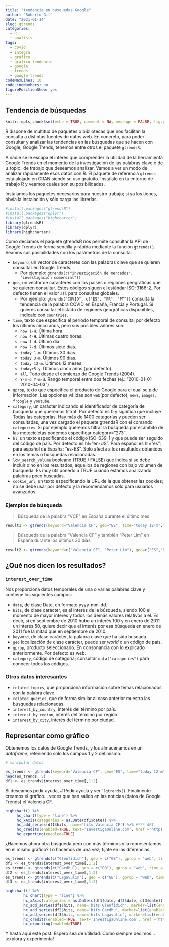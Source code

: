 ```yaml
---
title: "tendencia en búsquedas Google"
author: "Roberto Gil"
date: "2021-01-14"
slug: gtrends
categories:
  - R
  - analisis
tags:
  - covid
  - integra
  - grafico
  - grafico tendencia
  - google
  - trends
  - google trends
codeMaxLines: 10
codeLineNumbers: no
figurePositionShow: yes
---
```


## Tendencia de búsquedas

```r
knitr::opts_chunk$set(echo = TRUE, comment = NA, message = FALSE, fig.pos="H")
```

R dispone de multitud de paquetes o bibliotecas que nos facilitan la consulta a distintas fuentes de datos web. En concreto, para poder consultar y analizar las tendencias en las búsquedas que se hacen con Google, Google Trends, tenemos entre otros el paquete `gtrendsR`.

A nadie se le escapa el interés que comprender la utilidad de la herramienta Google Trends en el momento de la investigación de las palabras clave o de u_topic_ de trabajo que deseamos analizar. Vamos a ver un modo de analizar rápidamente esos datos con R. El paquete de referencia `gtrends` está alojado en CRAN siendo su uso gratuito. Instálalo en tu entorno de trabajo R y veamos cuales son su posibilidades.

Instalamos los paquetes necesarios para nuestro trabajo; si ya los tienes, obvia la instalación y sólo carga las librerías.

```r
#install.packages("gtrendsR")
#install.packages("dplyr")
#install.packages("highcharter")
library(gtrendsR)
library(dplyr) 
library(highcharter)
```


Como decíamos el paquete gtrendsR nos permite consultar la API de Google Trends de forma sencilla y rápida mediante la función `gtrends()`. Veamos sus posibilidades con los parámetros de la consulta:

* `keyword`, un vector de caracteres con las palabras clave que se quieren consultar en Google Trends. 
  * Por ejemplo: `gtrends(c("investigación de mercados", "investigación comercial"))`
* `geo`, un vector de caracteres con los países o regiones geográficas que se quieren consultar. Estos códigos siguen el estándar ISO-3166-2. Por defecto tienen el valor `all` para consultas globales. 
  * Por ejemplo: `gtrends("COVID", c("ES", "FR", "PT"))` consulta la tendencia de la palabra COVID en España, Francia y Portugal. Si quieres consultar el listado de regiones geográficas disponibles, indicalo con `countries`.
* `time`, texto que especifica el período temporal de consulta; por defecto los últimos cinco años, pero sus posibles valores son: 
  * `now 1-H`. Última hora.
  * `now 4-H`. Últimas cuatro horas.
  * `now 1-d`. Último día.
  * `now 7-d`. Últimos siete días.
  * `today 1-m`. Últimos 30 días.
  * `today 3-m`. Últimos 90 días.
  * `today 12-m`. Últimos 12 meses.
  * `today+5-y`. Últimos cinco años (por defecto).
  * `all`. Todo desde el comienzo de Google Trends (2004).
  * `Y-m-d Y-m-d`. Rango temporal entre dos fechas (ej.: “2010-01-01 2010-04-03”)
* `gprop`, texto que especifica el producto de Google para el cual se pide información. Las opciones válidas son `web`(por defecto), `news`, `images`, `froogle` y `youtube`.
* `category`, un carácter indicando el identificador de categoría de búsqueda que queremos filtrat. Por defecto es 0 y significa que incluye Todas las categorías.  Hay más de 1400 categorías y pueden ser consultadas, una vez cargado el paquete gtrendsR con el comando `categories`. Si por ejemplo queremos filtrar la búsqueda por el ámbito de las motocicletas podemos especificar category=”273″. 
* `hl`, un texto especificando el código ISO-639-1 y que puede ser seguido del código de país. Por defecto es hl=”en-US”. Para español es hl=”es”; para español de España: “es-ES”. Solo afecta a los resultados obtenidos en los temas o búsquedas relacionadas.
* `low_search_volume` booleano (TRUE / FALSE) que indica si se debe incluir o no en los resultados, aquellos de regiones con bajo volumen de búsqueda. Es muy útil ponerlo a TRUE cuando estamos analizando palabras poco buscadas.
* `cookie_url`, un texto especificando la URL de la que obtener las cookies; no se debe usar por defecto y la recomendamos sólo para usuarios avanzados.

### Ejemplos de búsqueda

> Búsqueda de la palabra “VCF” en España durante el último mes

```r
result1 <- gtrends(keyword="Valencia CF", geo="ES", time="today 12-m", hl="es-ES")
```

> Búsqueda de la palabra “Valencia CF” y también "Peter Lim" en España durante los últimos 30 días.

```r
result2 <- gtrends(keyword=c("Valencia CF", "Peter Lim"), geo=c("ES","ES"), time="today 1-m", hl="es-ES")
```

## ¿Qué nos dicen los resultados?

### `interest_over_time`

Nos proporciona datos temporales de una o varias palabras clave y contiene los siguientes campos:

* `date`, de clase Date, en formato yyyy-mm-dd.
* `hits`, de clase carácter, es el interés de la búsqueda, siendo 100 el momento de mayor interés y todos los demás valores relativos a él. Es decir, si en septiembre de 2010 hubo un interés 100 y en enero de 2011 un interés 50, quiere decir que el interés por esa búsqueda en enero de 2011 fue la mitad que en septiembre de 2010. 
* `keyword`, de clase carácter, la palabra clave que ha sido buscada.
* `geo` localización de clase carácter, puede ser _world_ o un código de país.
* `gprop`, producto seleccionado. En consonancia con lo explicado anteriormente. Por defecto es web.
* `category`, código de categoría; consultar `data("categories")` para conocer todos los códigos.

### Otros datos interesantes

* `related_topics`, que proporciona información sobre temas relacionados con la palabra clave.
* `related_queries`, que de forma similar al caso anterior muestra las búsquedas relacionadas.
* `interest_by_country`, interés del término por país.
* `interest_by_region`,  interés del término por región.
* `interest_by_city`,  interés del término por ciudad.

## Representar como gráfico

Obtenemos los datos de Google Trends, y los almacenamos en un _dataframe_, reteniendo solo los campos 1 y 2 del mismo.

```r
# manipular datos

es_trends <- gtrends(keyword="Valencia CF", geo="ES", time="today 12-m")
head(es_trends, 5)
df1 <- es_trends$interest_over_time[,1:2]
```

Si deseamos pedir ayuda, # Pedir ayuda y ver ``?gtrends()`. Finalmente creamos el gráfico... veces que han salido en las noticias (datos de Google Trends) el Valencia CF.

```r
highchart() %>% 
     hc_chart(type = 'line') %>% 
     hc_xAxis(categories = as.Date(df1$date)) %>% 
     hc_add_series(df1$hits, name='hits Valencia CF') %>% #*** API
     hc_credits(enabled=TRUE, text='InvestigaOnline.com', href ='https://www.investigaonline.com') %>%
     hc_exporting(enabled=TRUE)
```

¿Hacemos ahora otra búsqueda pero con más términos y la representamos en el mismo gráfico? Lo hacemos de una vez; fíjate en las diferencias.

```r
es_trends <- gtrends(c("Glenfidich"), geo = c("GB"), gprop = "web", time = "today 3-m")
df1 <- es_trends$interest_over_time[,1:2]
es_trends <- gtrends(c("Cardhu"), geo = c("GB"), gprop = "web", time = "today 3-m")
df2 <- es_trends$interest_over_time[,1:2]
es_trends <- gtrends(c("Lagavulin"), geo = c("GB"), gprop = "web", time = "today 3-m")
df3 <- es_trends$interest_over_time[,1:2]

highchart() %>% 
        hc_chart(type = 'line') %>% 
        hc_xAxis(categories = as.Date(c(df1$date, df2$date, df3$date))) %>% 
        hc_add_series(df1$hits, name='hits Glenfidich', marker=list(enabled=FALSE), color='salmon') %>% #<<
        hc_add_series(df2$hits, name='hits Cardhu', marker=list(enabled=FALSE), color='cadetblue') %>% #<<
        hc_add_series(df3$hits, name='hits Lagavulin', marker=list(enabled=FALSE), color='green') %>% #<<
        hc_credits(enabled=TRUE, text='InvestigaOnline.com', href ='https://www.investigaonline.com') %>%
        hc_exporting(enabled=TRUE)
```

Y hasta aquí este post. Espero sea de utilidad. Como siempre decimos... ¡explora y experimenta!
